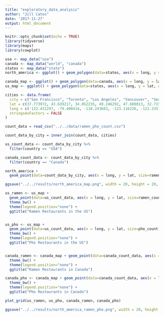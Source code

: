 ```yaml
---
title: "exploratory_data_analysis"
author: "Jill Cates"
date: '2017-11-27'
output: html_document
---
```


```r
knitr::opts_chunk$set(echo = TRUE)
library(tidyverse)
library(maps)
library(cowplot)
```

```r
usa <- map_data("usa")
canada <- map_data("world", "canada")
states <- map_data("state")
north_america <- ggplot() + geom_polygon(data=states, aes(x = long, y = lat, group = group), color = "white", size=0.15, fill="#DCDCDC") + geom_polygon(data=canada, aes(x=long, y=lat, group = group), fill="#DCDCDC") +theme_classic() + coord_fixed(1.3)

canada_map <- ggplot() + geom_polygon(data=canada, aes(x = long, y = lat, group = group), color = "white", size=0.15, fill="#DCDCDC")
us_map <- ggplot() + geom_polygon(data=states, aes(x = long, y = lat, group = group), color = "white", size=0.15, fill="#DCDCDC")
```

```r
cities <- data.frame(
  city = c("San Francisco", "Toronto", "Los Angeles", "Vancouver", "Seattle", "San Diego", "New York", "Washington DC", "Chicago", "Las Vegas", "Boston", "Houston", "Portland", "Atlanta", "Philadelphia", "Phoenix", "Miami", "Denver", "Dallas", "Charlotte", "Minneapolis", "Montreal"),
  lat = c(37.773972, 43.639217, 34.052235, 49.246292, 47.608013, 32.715736, 40.730610, 38.930176, 41.881832, 36.114647, 42.361145, 29.759438, 45.523064, 33.753746, 39.952583, 33.448376, 25.761681, 39.742043, 32.897480, 35.227085, 44.986656, 45.5017),
  long = c(-122.431297, -79.400414, -118.243683, -123.116226, -122.335167, -117.161087, -73.935242, -77.070503, -87.623177, -115.172813, -71.057083, -95.369957, -122.676483, -84.386330, -75.165222, -112.074036, -80.191788, -104.991531, -97.040443, -80.843124, -93.258133, -73.5673),
  stringsAsFactors = FALSE
)

count_data = read_csv("../../data/ramen_pho_count.csv")

count_data_by_city = inner_join(count_data, cities)

us_count_data <- count_data_by_city %>% 
  filter(country == "USA")

canada_count_data <- count_data_by_city %>% 
  filter(country == "Canada")
```

```r
north_america + 
  geom_point(data=count_data_by_city, aes(x = long, y = lat, size=ramen_count), color="dark red", alpha=0.4) + theme(legend.position="none") + ggtitle("Ramen Restaurants in Various North American Cities") 

ggsave("../../results/north_america_map.png", width = 20, height = 20, units = "cm")
```
```r
us_ramen <- us_map + 
  geom_point(data=us_count_data, aes(x = long, y = lat, size=ramen_count), color="dark red", alpha=0.4) + 
  theme_bw() + 
  theme(legend.position="none") + 
  ggtitle("Ramen Restaurants in the US") 


us_pho <- us_map + 
  geom_point(data=us_count_data, aes(x = long, y = lat, size=pho_count), color="dark blue", alpha=0.4) + 
  theme_bw() + 
  theme(legend.position="none") + 
  ggtitle("Pho Restaurants in the US") 


canada_ramen <- canada_map + geom_point(data=canada_count_data, aes(x = long, y = lat, size=ramen_count), color="dark red", alpha=0.4) + 
  theme_bw() + 
  theme(legend.position="none") + 
  ggtitle("Ramen Restaurants in Canada") 

canada_pho <- canada_map + geom_point(data=canada_count_data, aes(x = long, y = lat, size=pho_count), color="dark blue", alpha=0.4) + 
  theme_bw() + 
  theme(legend.position="none") + 
  ggtitle("Pho Restaurants in Canada") 

plot_grid(us_ramen, us_pho, canada_ramen, canada_pho)

ggsave("../../results/north_america_ramen_pho.png", width = 20, height = 20, units = "cm")
```



